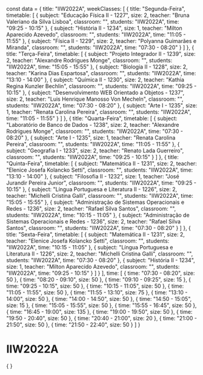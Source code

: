 const data = {
  title: "IIW2022A",
  weekClasses: [
    {
      title: "Segunda-Feira",
      timetable: [
        {
          subject: "Educação Física II - 1227",
          size: 2,
          teacher: "Bruna Valeriano da Silva Lisboa",
          classroom: "",
          students: "IIW2022A",
          time: "09:25 - 10:15"
        },
        {
          subject: "História II - 1234",
          size: 1,
          teacher: "Milton Aparecido Azevedo",
          classroom: "",
          students: "IIW2022A",
          time: "11:05 - 11:55"
        },
        {
          subject: "Física II - 1229",
          size: 2,
          teacher: "Polyanna Guimarães e Miranda",
          classroom: "",
          students: "IIW2022A",
          time: "07:30 - 08:20"
        }
      ]
    },
    {
      title: "Terça-Feira",
      timetable: [
        {
          subject: "Projeto Integrador II - 1239",
          size: 2,
          teacher: "Alexandre Rodrigues Monge",
          classroom: "",
          students: "IIW2022A",
          time: "15:05 - 15:55"
        },
        {
          subject: "Biologia II - 1228",
          size: 2,
          teacher: "Karina Dias Espartosa",
          classroom: "",
          students: "IIW2022A",
          time: "13:10 - 14:00"
        },
        {
          subject: "Química II - 1230",
          size: 2,
          teacher: "Kathia Regina Kunzler Bechlin",
          classroom: "",
          students: "IIW2022A",
          time: "09:25 - 10:15"
        },
        {
          subject: "Desenvolvimento WEB Orientado a Objetos - 1237",
          size: 2,
          teacher: "Luis Henrique Manosso Von Mecheln",
          classroom: "",
          students: "IIW2022A",
          time: "07:30 - 08:20"
        },
        {
          subject: "Arte I - 1235",
          size: 1,
          teacher: "Renata Carolina Pereira",
          classroom: "",
          students: "IIW2022A",
          time: "11:05 - 11:55"
        }
      ]
    },
    {
      title: "Quarta-Feira",
      timetable: [
        {
          subject: "Laboratório de Banco de Dados - 1238",
          size: 2,
          teacher: "Alexandre Rodrigues Monge",
          classroom: "",
          students: "IIW2022A",
          time: "07:30 - 08:20"
        },
        {
          subject: "Arte I - 1235",
          size: 1,
          teacher: "Renata Carolina Pereira",
          classroom: "",
          students: "IIW2022A",
          time: "11:05 - 11:55"
        },
        {
          subject: "Geografia I - 1233",
          size: 2,
          teacher: "Renato Lada Guerreiro",
          classroom: "",
          students: "IIW2022A",
          time: "09:25 - 10:15"
        }
      ]
    },
    {
      title: "Quinta-Feira",
      timetable: [
        {
          subject: "Matemática II - 1231",
          size: 2,
          teacher: "Elenice Josefa Kolancko Setti",
          classroom: "",
          students: "IIW2022A",
          time: "13:10 - 14:00"
        },
        {
          subject: "Filosofia II - 1232",
          size: 1,
          teacher: "José Jurandir Pereira Junior",
          classroom: "",
          students: "IIW2022A",
          time: "09:25 - 10:15"
        },
        {
          subject: "Língua Portuguesa e Literatura II - 1226",
          size: 2,
          teacher: "Michelli Cristina Galli",
          classroom: "",
          students: "IIW2022A",
          time: "15:05 - 15:55"
        },
        {
          subject: "Administração de Sistemas Operacionais e Redes - 1236",
          size: 2,
          teacher: "Rafael Silva Santos",
          classroom: "",
          students: "IIW2022A",
          time: "10:15 - 11:05"
        },
        {
          subject: "Administração de Sistemas Operacionais e Redes - 1236",
          size: 2,
          teacher: "Rafael Silva Santos",
          classroom: "",
          students: "IIW2022A",
          time: "07:30 - 08:20"
        }
      ]
    },
    {
      title: "Sexta-Feira",
      timetable: [
        {
          subject: "Matemática II - 1231",
          size: 2,
          teacher: "Elenice Josefa Kolancko Setti",
          classroom: "",
          students: "IIW2022A",
          time: "10:15 - 11:05"
        },
        {
          subject: "Língua Portuguesa e Literatura II - 1226",
          size: 2,
          teacher: "Michelli Cristina Galli",
          classroom: "",
          students: "IIW2022A",
          time: "07:30 - 08:20"
        },
        {
          subject: "História II - 1234",
          size: 1,
          teacher: "Milton Aparecido Azevedo",
          classroom: "",
          students: "IIW2022A",
          time: "09:25 - 10:15"
        }
      ]
    }
  ],
  time: [
    {
      time: "07:30 - 08:20",
      size: 50
    },
    {
      time: "08:20 - 09:10",
      size: 50
    },
    {
      time: "09:10 - 09:25",
      size: 15
    },
    {
      time: "09:25 - 10:15",
      size: 50
    },
    {
      time: "10:15 - 11:05",
      size: 50
    },
    {
      time: "11:05 - 11:55",
      size: 50
    },
    {
      time: "11:55 - 13:10",
      size: 75
    },
    {
      time: "13:10 - 14:00",
      size: 50
    },
    {
      time: "14:00 - 14:50",
      size: 50
    },
    {
      time: "14:50 - 15:05",
      size: 15
    },
    {
      time: "15:05 - 15:55",
      size: 50
    },
    {
      time: "15:55 - 16:45",
      size: 50
    },
    {
      time: "16:45 - 19:00",
      size: 135
    },
    {
      time: "19:00 - 19:50",
      size: 50
    },
    {
      time: "19:50 - 20:40",
      size: 50
    },
    {
      time: "20:40 - 21:00",
      size: 20
    },
    {
      time: "21:00 - 21:50",
      size: 50
    },
    {
      time: "21:50 - 22:40",
      size: 50
    }
  ]
}

# IIW2022A

<div>
    {
        <Grid
            title={data.title} 
            weekClasses={data.weekClasses} 
            time={data.time}
        />
    }
</div>